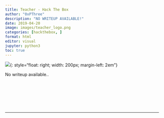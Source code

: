 ```yaml
---
title: Teacher - Hack The Box
author: "0xPThree"
description: "NO WRITEUP AVAILABLE!"
date: 2019-04-20
image: images/teacher_logo.png
categories: [hackthebox, ]
format: html
editor: visual
jupyter: python3
toc: true
---
```


![](images/teacher_logo.png){: style="float: right; width: 200px; margin-left: 2em"}

No writeup available..<br><br><br><br><br><br><br>

----------------
